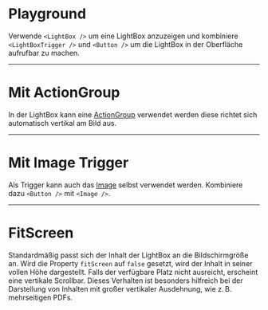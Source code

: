 # Playground

Verwende `<LightBox />` um eine LightBox anzuzeigen und kombiniere `<LightBoxTrigger />` und `<Button />` um die LightBox in der Oberfläche aufrufbar zu machen. 

<LiveCodeEditor />

---

# Mit ActionGroup

In der LightBox kann eine [ActionGroup](/03-components/actions/action-group) verwendet werden diese richtet sich automatisch vertikal am Bild aus. 

<LiveCodeEditor example="actions" editorCollapsed />

---

# Mit Image Trigger

Als Trigger kann auch das [Image](/03-components/content/image) selbst verwendet werden. Kombiniere dazu `<Button />` mit `<Image />`.

<LiveCodeEditor example="imageTrigger" editorCollapsed />

---

# FitScreen

Standardmäßig passt sich der Inhalt der LightBox an die Bildschirmgröße an. Wird die Property `fitScreen` auf `false` gesetzt, wird der Inhalt in seiner vollen Höhe dargestellt. Falls der verfügbare Platz nicht ausreicht, erscheint eine vertikale Scrollbar. Dieses Verhalten ist besonders hilfreich bei der Darstellung von Inhalten mit großer vertikaler Ausdehnung, wie z. B. mehrseitigen PDFs.

<LiveCodeEditor example="fitScreenFalse" editorCollapsed />
